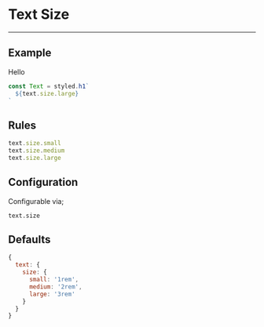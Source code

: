 
# Text Size

---

## Example

<Size>Hello</Size>

```js
const Text = styled.h1`
  ${text.size.large}
`
```

## Rules

```js
text.size.small
text.size.medium
text.size.large
```

## Configuration

Configurable via;

```
text.size
```

## Defaults

```js
{
  text: {
    size: {
      small: '1rem',
      medium: '2rem',
      large: '3rem'
    }
  }
}
```
